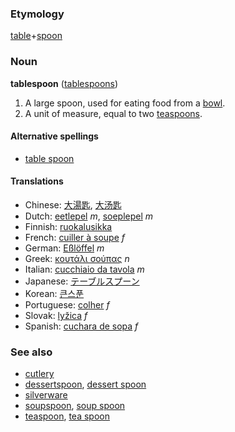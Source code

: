 === Etymology ===
[[table]]+[[spoon]]

=== Noun ===
'''tablespoon''' ([[tablespoons]])

# A large spoon, used for eating food from a [[bowl]].
# A unit of measure, equal to two [[teaspoon]]s.

====Alternative spellings====
*[[table spoon]]

==== Translations ====
*Chinese: [[大湯匙]], [[大汤匙]]
*Dutch: [[eetlepel]] ''m'', [[soeplepel]] ''m''
*Finnish: [[ruokalusikka]]
*French: [[cuiller à soupe]] ''f''
*German: [[Eßlöffel]] ''m''
*Greek: [[κουτάλι σούπας]] ''n''
*Italian: [[cucchiaio da tavola]] ''m''
*Japanese: [[テーブルスプーン]]
*Korean: [[큰스푼]]
*Portuguese: [[colher]] ''f''
*Slovak: [[lyžica]] ''f''
*Spanish: [[cuchara de sopa]] ''f''

===See also===
*[[cutlery]]
*[[dessertspoon]], [[dessert spoon]]
*[[silverware]]
*[[soupspoon]], [[soup spoon]]
*[[teaspoon]], [[tea spoon]]